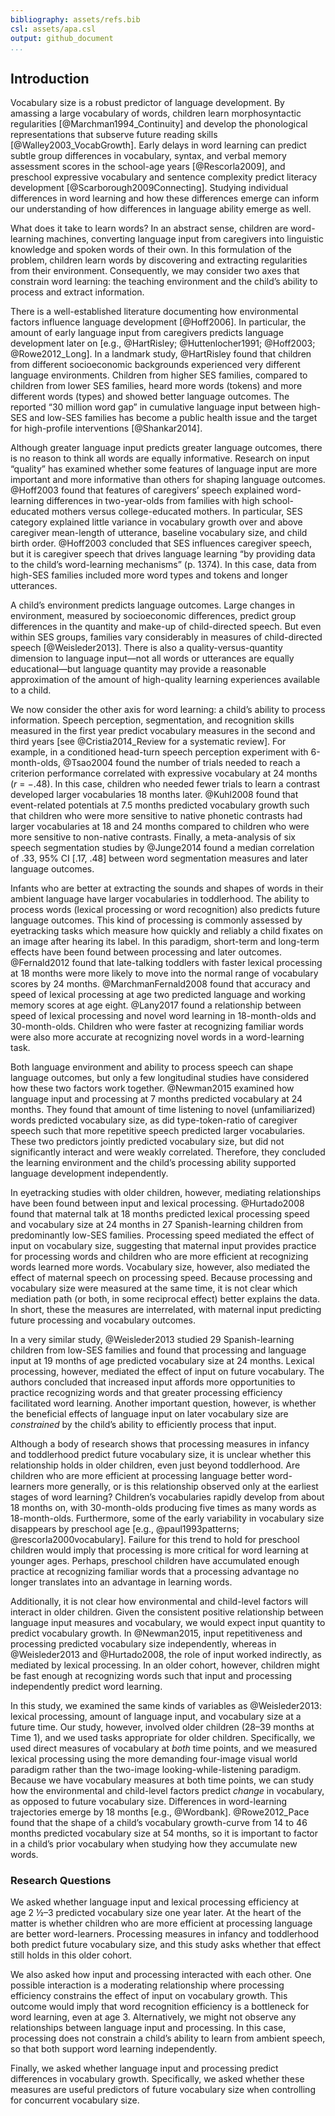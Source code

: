 ```yaml
---
bibliography: assets/refs.bib
csl: assets/apa.csl
output: github_document
...
```


Introduction
------------------------------------------------------------------------

Vocabulary size is a robust predictor of language development. By
amassing a large vocabulary of words, children learn morphosyntactic
regularities [@Marchman1994_Continuity] and develop the phonological
representations that subserve future reading skills
[@Walley2003_VocabGrowth]. Early delays in word learning can predict
subtle group differences in vocabulary, syntax, and verbal memory
assessment scores in the school-age years [@Rescorla2009], and
preschool expressive vocabulary and sentence complexity predict literacy
development [@Scarborough2009Connecting]. Studying individual
differences in word learning and how these differences emerge can inform
our understanding of how differences in language ability emerge as well.

What does it take to learn words? In an abstract sense, children are
word-learning machines, converting language input from caregivers into
linguistic knowledge and spoken words of their own. In this formulation
of the problem, children learn words by discovering and extracting
regularities from their environment. Consequently, we may consider two
axes that constrain word learning: the teaching environment and the
child's ability to process and extract information.

There is a well-established literature documenting how environmental
factors influence language development [@Hoff2006]. In particular, the
amount of early language input from caregivers predicts language
development later on [e.g., @HartRisley; @Huttenlocher1991; @Hoff2003;
@Rowe2012_Long]. In a landmark study, @HartRisley found that children
from different socioeconomic backgrounds experienced very different
language environments. Children from higher SES families, compared to
children from lower SES families, heard more words (tokens) and more
different words (types) and showed better language outcomes. The
reported "30 million word gap" in cumulative language input between
high-SES and low-SES families has become a public health issue and the
target for high-profile interventions [@Shankar2014].

Although greater language input predicts greater language outcomes,
there is no reason to think all words are equally informative. Research
on input "quality" has examined whether some features of language input
are more important and more informative than others for shaping language
outcomes. @Hoff2003 found that features of caregivers' speech explained
word-learning differences in two-year-olds from families with high
school-educated mothers versus college-educated mothers. In particular,
SES category explained little variance in vocabulary growth over and
above caregiver mean-length of utterance, baseline vocabulary size, and
child birth order. @Hoff2003 concluded that SES influences caregiver
speech, but it is caregiver speech that drives language learning "by
providing data to the child's word-learning mechanisms" (p. 1374). In
this case, data from high-SES families included more word types and
tokens and longer utterances.

A child's environment predicts language outcomes. Large changes in
environment, measured by socioeconomic differences, predict group
differences in the quantity and make-up of child-directed speech. But
even within SES groups, families vary considerably in measures of
child-directed speech [@Weisleder2013]. There is also a
quality-versus-quantity dimension to language input—not all words or
utterances are equally educational—but language quantity may provide a
reasonable approximation of the amount of high-quality learning
experiences available to a child.

We now consider the other axis for word learning: a child's ability to
process information. Speech perception, segmentation, and recognition
skills measured in the first year predict vocabulary measures in the
second and third years [see @Cristia2014_Review for a systematic
review]. For example, in a conditioned head-turn speech perception
experiment with 6-month-olds, @Tsao2004 found the number of trials
needed to reach a criterion performance correlated with expressive
vocabulary at 24 months (*r* = −.48). In this case, children who needed
fewer trials to learn a contrast developed larger vocabularies 18 months
later. @Kuhl2008 found that event-related potentials at 7.5 months
predicted vocabulary growth such that children who were more sensitive
to native phonetic contrasts had larger vocabularies at 18 and 24 months
compared to children who were more sensitive to non-native contrasts.
Finally, a meta-analysis of six speech segmentation studies by
@Junge2014 found a median correlation of .33, 95% CI [.17, .48]
between word segmentation measures and later language outcomes.

Infants who are better at extracting the sounds and shapes of words in
their ambient language have larger vocabularies in toddlerhood. The
ability to process words (lexical processing or word recognition) also
predicts future language outcomes. This kind of processing is commonly
assessed by eyetracking tasks which measure how quickly and reliably a
child fixates on an image after hearing its label. In this paradigm,
short-term and long-term effects have been found between processing and
later outcomes. @Fernald2012 found that late-talking toddlers with
faster lexical processing at 18 months were more likely to move into the
normal range of vocabulary scores by 24 months. @MarchmanFernald2008
found that accuracy and speed of lexical processing at age two predicted
language and working memory scores at age eight. @Lany2017 found a
relationship between speed of lexical processing and novel word learning
in 18-month-olds and 30-month-olds. Children who were faster at
recognizing familiar words were also more accurate at recognizing novel
words in a word-learning task.

Both language environment and ability to process speech can shape
language outcomes, but only a few longitudinal studies have considered
how these two factors work together. @Newman2015 examined how language
input and processing at 7 months predicted vocabulary at 24 months. They
found that amount of time listening to novel (unfamiliarized) words
predicted vocabulary size, as did type-token-ratio of caregiver speech
such that more repetitive speech predicted larger vocabularies. These
two predictors jointly predicted vocabulary size, but did not
significantly interact and were weakly correlated. Therefore, they
concluded the learning environment and the child's processing ability
supported language development independently.

In eyetracking studies with older children, however, mediating
relationships have been found between input and lexical processing.
@Hurtado2008 found that maternal talk at 18 months predicted lexical
processing speed and vocabulary size at 24 months in 27 Spanish-learning
children from predominantly low-SES families. Processing speed mediated
the effect of input on vocabulary size, suggesting that maternal input
provides practice for processing words and children who are more
efficient at recognizing words learned more words. Vocabulary size,
however, also mediated the effect of maternal speech on processing
speed. Because processing and vocabulary size were measured at the same
time, it is not clear which mediation path (or both, in some reciprocal
effect) better explains the data. In short, these the measures are
interrelated, with maternal input predicting future processing and
vocabulary outcomes.

In a very similar study, @Weisleder2013 studied 29 Spanish-learning
children from low-SES families and found that processing and language
input at 19 months of age predicted vocabulary size at 24 months.
Lexical processing, however, mediated the effect of input on future
vocabulary. The authors concluded that increased input affords more
opportunities to practice recognizing words and that greater processing
efficiency facilitated word learning. Another important question,
however, is whether the beneficial effects of language input on later
vocabulary size are *constrained* by the child's ability to efficiently
process that input.

Although a body of research shows that processing measures in infancy
and toddlerhood predict future vocabulary size, it is unclear whether
this relationship holds in older children, even just beyond toddlerhood.
Are children who are more efficient at processing language better
word-learners more generally, or is this relationship observed only at
the earliest stages of word learning? Children’s vocabularies rapidly
develop from about 18 months on, with 30-month-olds producing five times
as many words as 18-month-olds. Furthermore, some of the early
variability in vocabulary size disappears by preschool age [e.g.,
@paul1993patterns; @rescorla2000vocabulary]. Failure for this trend to
hold for preschool children would imply that processing is more critical
for word learning at younger ages. Perhaps, preschool children have
accumulated enough practice at recognizing familiar words that a
processing advantage no longer translates into an advantage in learning
words.

Additionally, it is not clear how environmental and child-level factors
will interact in older children. Given the consistent positive
relationship between language input measures and vocabulary, we would
expect input quantity to predict vocabulary growth. In @Newman2015,
input repetitiveness and processing predicted vocabulary size
independently, whereas in @Weisleder2013 and @Hurtado2008, the role of
input worked indirectly, as mediated by lexical processing. In an older
cohort, however, children might be fast enough at recognizing words such
that input and processing independently predict word learning.

In this study, we examined the same kinds of variables as
@Weisleder2013: lexical processing, amount of language input, and
vocabulary size at a future time. Our study, however, involved older
children (28–39 months at Time 1), and we used tasks appropriate for
older children. 
Specifically, we used direct measures of vocabulary at *both* time
points, and we measured lexical processing using the more demanding
four-image visual world paradigm rather than the two-image
looking-while-listening paradigm. Because we have vocabulary measures at
both time points, we can study how the environmental and child-level
factors predict *change* in vocabulary, as opposed to future vocabulary
size. Differences in word-learning trajectories emerge by 18 months
[e.g., @Wordbank]. @Rowe2012_Pace found that the shape of a child's
vocabulary growth-curve from 14 to 46 months predicted vocabulary size
at 54 months, so it is important to factor in a child's prior vocabulary
when studying how they accumulate new words.


### Research Questions

We asked whether language input and lexical processing efficiency at
age 2 ½–3 predicted vocabulary size one year later. At the heart of the
matter is whether children who are more efficient at processing language
are better word-learners. Processing measures in infancy and toddlerhood
both predict future vocabulary size, and this study asks whether that
effect still holds in this older cohort.

We also asked how input and processing interacted with each other. One
possible interaction is a moderating relationship where processing
efficiency constrains the effect of input on vocabulary growth. This
outcome would imply that word recognition efficiency is a bottleneck for
word learning, even at age 3. Alternatively, we might not observe any
relationships between language input and processing. In this case,
processing does not constrain a child's ability to learn from ambient
speech, so that both support word learning independently.

Finally, we asked whether language input and processing predict
differences in vocabulary growth. Specifically, we asked whether these
measures are useful predictors of future vocabulary size when
controlling for concurrent vocabulary size.
